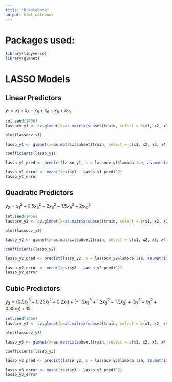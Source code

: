 ```yaml
---
title: "R Notebook"
output: html_notebook
---
```


# Packages used:
```r
library(tidyverse)
library(glmnet)
```

# LASSO Models
## Linear Predictors
$y_1 = x_1 + x_3 - x_5 + x_6 - x_8 + x_{10}$
```r
set.seed(1456)
lassocv_y1 <- cv.glmnet(x=as.matrix(subset(train, select = c(x1, x2, x3, x4, x5, x6, x7, x8, x9, x10))), y=as.matrix(subset(train, select = c(y1))), nfold = 5, alpha=1)

plot(lassocv_y1)

lasso_y1 <- glmnet(x=as.matrix(subset(train, select = c(x1, x2, x3, x4, x5, x6, x7, x8, x9, x10))), y=as.matrix(subset(train, select = c(y1))), lambda = lassocv_y1$lambda.1se, alpha=1)

coefficients(lasso_y1)

lasso_y1_pred <- predict(lasso_y1, s = lassocv_y1$lambda.1se, as.matrix(subset(test, select = c(x1, x2, x3, x4, x5, x6, x7, x8, x9, x10))))

lasso_y1_error <- mean((test$y1 - lasso_y1_pred)^2)
lasso_y1_error
```

## Quadratic Predictors
$y_2 = x_1^2 + 0.5x_5^2 + 2x_6^2 - 1.5x_9^2 - 2x_{10}^2$
```r
set.seed(1456)
lassocv_y2 <- cv.glmnet(x=as.matrix(subset(train, select = c(x1, x2, x3, x4, x5, x6, x7, x8, x9, x10))), y=as.matrix(subset(train, select = c(y2))), nfold = 5, alpha=1)

plot(lassocv_y2)

lasso_y2 <- glmnet(x=as.matrix(subset(train, select = c(x1, x2, x3, x4, x5, x6, x7, x8, x9, x10))), y=as.matrix(subset(train, select = c(y2))), lambda = lassocv_y2$lambda.1se, alpha=1)

coefficients(lasso_y2)

lasso_y2_pred <- predict(lasso_y2, s = lassocv_y2$lambda.1se, as.matrix(subset(test, select = c(x1, x2, x3, x4, x5, x6, x7, x8, x9, x10))))

lasso_y2_error <- mean((test$y2 - lasso_y2_pred)^2)
lasso_y2_error
```

## Cubic Predictors
$y_3 = (0.5x_1^3 - 0.25x_1^2 + 0.2x_1) + (-1.5x_2^3 + 1.2x_2^2 - 1.5x_2) + (x_7^3 - x_7^2 + 0.35x_7) + 15$
```r
set.seed(1456)
lassocv_y3 <- cv.glmnet(x=as.matrix(subset(train, select = c(x1, x2, x3, x4, x5, x6, x7, x8, x9, x10))), y=as.matrix(subset(train, select = c(y3))), nfold = 5, alpha=1)

plot(lassocv_y3)

lasso_y3 <- glmnet(x=as.matrix(subset(train, select = c(x1, x2, x3, x4, x5, x6, x7, x8, x9, x10))), y=as.matrix(subset(train, select = c(y3))), lambda = lassocv_y3$lambda.1se, alpha=1)

coefficients(lasso_y3)

lasso_y3_pred <- predict(lasso_y3, s = lassocv_y3$lambda.1se, as.matrix(subset(test, select = c(x1, x2, x3, x4, x5, x6, x7, x8, x9, x10))))

lasso_y3_error <- mean((test$y3 - lasso_y3_pred)^2)
lasso_y3_error
```













